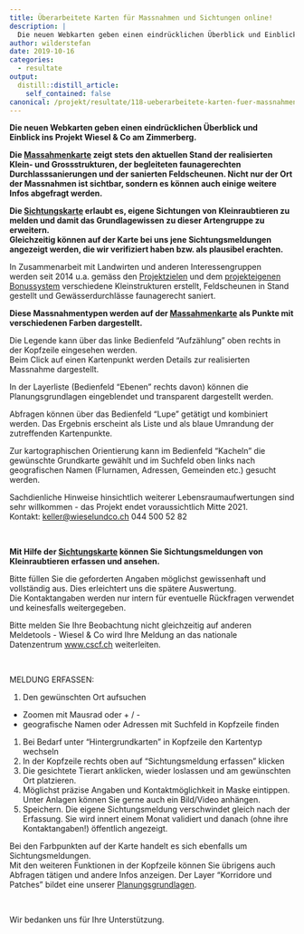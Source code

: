 ```yaml
---
title: Überarbeitete Karten für Massnahmen und Sichtungen online!
description: |
  Die neuen Webkarten geben einen eindrücklichen Überblick und Einblick ins Projekt Wiesel & Co am Zimmerberg. Die Massahmenkarte zeigt stets den aktuellen Stand der realisierten Klein- und Grossstrukturen, der begleiteten faunagerechten Durchlasssanierungen und der sanierten Feldscheunen. Nicht nur der Ort der Massnahmen ist sichtbar, sondern es können auch einige weitere Infos abgefragt werden. Die Sichtungskarte erlaubt es, eigene Sichtungen von Kleinraubtieren zu melden und damit das Grundlagewissen zu dieser Artengruppe zu erweitern. Gleichzeitig können auf der Karte bei uns jene Sichtungsmeldungen angezeigt werden, die wir verifiziert haben bzw. als plausibel erachten. 
author: wilderstefan
date: 2019-10-16
categories:
  - resultate
output:
  distill::distill_article:
    self_contained: false
canonical: /projekt/resultate/118-ueberarbeitete-karten-fuer-massnahmen-und-sichtungen-online
---
```



**Die neuen Webkarten geben einen eindrücklichen Überblick und
Einblick ins Projekt Wiesel & Co am Zimmerberg.**

**Die [Massahmenkarte](http://www.wieselundco.ch/massnahmenkarte) zeigt
stets den aktuellen Stand der realisierten Klein- und Grossstrukturen,
der begleiteten faunagerechten Durchlasssanierungen und der sanierten
Feldscheunen. Nicht nur der Ort der Massnahmen ist sichtbar, sondern es
können auch einige weitere Infos abgefragt werden.**

**Die [Sichtungskarte](http://www.wieselundco.ch/sichtungskarte) erlaubt
es, eigene Sichtungen von Kleinraubtieren zu melden und damit das
Grundlagewissen zu dieser Artengruppe zu erweitern. **  
**Gleichzeitig können auf der Karte bei uns jene Sichtungsmeldungen
angezeigt werden, die wir verifiziert haben bzw. als plausibel
erachten. **

In Zusammenarbeit mit Landwirten und anderen Interessengruppen
werden seit 2014 u.a. gemäss den [Projektzielen](projekt/ausgangslage)
und dem [projekteigenen
Bonussystem](projekt/1-1-untersuetzung) verschiedene Kleinstrukturen
erstellt, Feldscheunen in Stand gestellt und Gewässerdurchlässe
faunagerecht saniert.

**Diese Massnahmentypen werden auf
der [Massahmenkarte](http://www.wieselundco.ch/massnahmenkarte) als
Punkte mit verschiedenen Farben dargestellt.**

Die Legende kann über das linke Bedienfeld "Aufzählung" oben rechts in
der Kopfzeile eingesehen werden.  
Beim Click auf einen Kartenpunkt werden Details zur realisierten
Massnahme dargestellt.

In der Layerliste (Bedienfeld "Ebenen" rechts davon) können die
Planungsgrundlagen eingeblendet und transparent dargestellt werden.

Abfragen können über das Bedienfeld "Lupe" getätigt und kombiniert
werden. Das Ergebnis erscheint als Liste und als blaue Umrandung der
zutreffenden Kartenpunkte.

Zur kartographischen Orientierung kann im Bedienfeld "Kacheln" die
gewünschte Grundkarte gewählt und im Suchfeld oben links nach
geografischen Namen (Flurnamen, Adressen, Gemeinden etc.) gesucht
werden.

Sachdienliche Hinweise hinsichtlich weiterer Lebensraumaufwertungen sind
sehr willkommen - das Projekt endet voraussichtlich Mitte 2021.  
Kontakt: <keller@wieselundco.ch> 044 500 52 82

 

**Mit Hilfe
der [Sichtungskarte](http://www.wieselundco.ch/sichtungskarte) können
Sie Sichtungsmeldungen von Kleinraubtieren erfassen und ansehen.**

Bitte füllen Sie die geforderten Angaben möglichst gewissenhaft und
vollständig aus. Dies erleichtert uns die spätere Auswertung.  
Die Kontaktangaben werden nur intern für eventuelle Rückfragen verwendet
und keinesfalls weitergegeben.

Bitte melden Sie Ihre Beobachtung nicht gleichzeitig auf anderen
Meldetools - Wiesel & Co wird Ihre Meldung an das nationale
Datenzentrum [www.cscf.ch](http://www.cscf.ch/) weiterleiten.

 

MELDUNG ERFASSEN:

1.  Den gewünschten Ort aufsuchen

-   Zoomen mit Mausrad oder + / -
-   geografische Namen oder Adressen mit Suchfeld in Kopfzeile finden

1.  Bei Bedarf unter "Hintergrundkarten" in Kopfzeile den Kartentyp
    wechseln
2.  In der Kopfzeile rechts oben auf "Sichtungsmeldung erfassen" klicken
3.  Die gesichtete Tierart anklicken, wieder loslassen und am
    gewünschten Ort platzieren.
4.  Möglichst präzise Angaben und Kontaktmöglichkeit in Maske eintippen.
    Unter Anlagen können Sie gerne auch ein Bild/Video anhängen.
5.  Speichern. Die eigene Sichtungsmeldung verschwindet gleich nach der
    Erfassung. Sie wird innert einem Monat validiert und danach (ohne
    ihre Kontaktangaben!) öffentlich angezeigt.

Bei den Farbpunkten auf der Karte handelt es sich ebenfalls um
Sichtungsmeldungen.  
Mit den weiteren Funktionen in der Kopfzeile können Sie übrigens auch
Abfragen tätigen und andere Infos anzeigen. Der Layer "Korridore und
Patches" bildet eine unserer
[Planungsgrundlagen](http://www.wieselundco.ch/images/dokumente/beschrieb_umsetzungsphase/AnhangC_Patch_Vernetzungsplanung.pdf).
 

 

Wir bedanken uns für Ihre Unterstützung.

 

 

 

 

 

 

 

<!--http://wieselundco.ch/projekt/resultate/118-ueberarbeitete-karten-fuer-massnahmen-und-sichtungen-online-->
